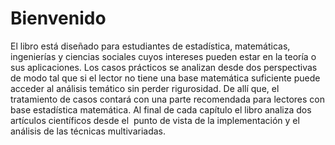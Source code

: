 # Bienvenido {.unnumbered}

El libro está diseñado para estudiantes de estadística, matemáticas, ingenierías y ciencias sociales cuyos intereses pueden estar en la teoría o sus aplicaciones.
Los casos prácticos se analizan desde dos perspectivas de modo tal que si el lector no tiene una base matemática suficiente puede acceder al análisis temático sin perder rigurosidad.
De allí que, el tratamiento de casos contará con una parte recomendada para lectores con base estadística matemática.
Al final de cada capítulo el libro analiza dos artículos científicos desde el  punto de vista de la implementación y el análisis de las técnicas multivariadas.
